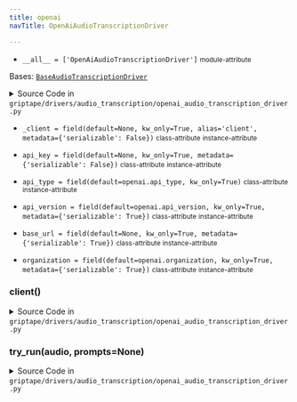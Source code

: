 ```yaml
---
title: openai
navTitle: OpenAiAudioTranscriptionDriver

---
```


-   `__all__ = ['OpenAiAudioTranscriptionDriver']` <small>module-attribute</small>  <span id="griptape.drivers.audio_transcription.openai.__all__"></span> 

<span id="griptape.drivers.audio_transcription.openai.OpenAiAudioTranscriptionDriver"></span>

Bases:
 [`BaseAudioTranscriptionDriver`](./#griptape.drivers.audio_transcription.BaseAudioTranscriptionDriver "BaseAudioTranscriptionDriver (griptape.drivers.audio_transcription.BaseAudioTranscriptionDriver)")

<details><summary>Source Code in <code>griptape&#47;drivers&#47;audio_transcription&#47;openai_audio_transcription_driver.py</code></summary>

```python
@define
class OpenAiAudioTranscriptionDriver(BaseAudioTranscriptionDriver):
    api_type: Optional[str] = field(default=openai.api_type, kw_only=True)
    api_version: Optional[str] = field(default=openai.api_version, kw_only=True, metadata={"serializable": True})
    base_url: Optional[str] = field(default=None, kw_only=True, metadata={"serializable": True})
    api_key: Optional[str] = field(default=None, kw_only=True, metadata={"serializable": False})
    organization: Optional[str] = field(default=openai.organization, kw_only=True, metadata={"serializable": True})
    _client: Optional[openai.OpenAI] = field(
        default=None, kw_only=True, alias="client", metadata={"serializable": False}
    )

    @lazy_property()
    def client(self) -> openai.OpenAI:
        return openai.OpenAI(api_key=self.api_key, base_url=self.base_url, organization=self.organization)

    def try_run(self, audio: AudioArtifact, prompts: Optional[list[str]] = None) -> TextArtifact:
        additional_params = {}

        if prompts is not None:
            additional_params["prompt"] = ", ".join(prompts)

        transcription = self.client.audio.transcriptions.create(
            # Even though we're not actually providing a file to the client, the API still requires that we send a file
            # name. We set the file name to use the same format as the audio file so that the API can reject
            # it if the format is unsupported.
            model=self.model,
            file=(f"a.{audio.format}", io.BytesIO(audio.value)),
            response_format="json",
            **additional_params,
        )

        return TextArtifact(value=transcription.text)
```

</details>

-   `_client = field(default=None, kw_only=True, alias='client', metadata={'serializable': False})` <small>class-attribute</small> <small>instance-attribute</small>  <span id="griptape.drivers.audio_transcription.openai.OpenAiAudioTranscriptionDriver._client"></span> 

-   `api_key = field(default=None, kw_only=True, metadata={'serializable': False})` <small>class-attribute</small> <small>instance-attribute</small>  <span id="griptape.drivers.audio_transcription.openai.OpenAiAudioTranscriptionDriver.api_key"></span> 

-   `api_type = field(default=openai.api_type, kw_only=True)` <small>class-attribute</small> <small>instance-attribute</small>  <span id="griptape.drivers.audio_transcription.openai.OpenAiAudioTranscriptionDriver.api_type"></span> 

-   `api_version = field(default=openai.api_version, kw_only=True, metadata={'serializable': True})` <small>class-attribute</small> <small>instance-attribute</small>  <span id="griptape.drivers.audio_transcription.openai.OpenAiAudioTranscriptionDriver.api_version"></span> 

-   `base_url = field(default=None, kw_only=True, metadata={'serializable': True})` <small>class-attribute</small> <small>instance-attribute</small>  <span id="griptape.drivers.audio_transcription.openai.OpenAiAudioTranscriptionDriver.base_url"></span> 

-   `organization = field(default=openai.organization, kw_only=True, metadata={'serializable': True})` <small>class-attribute</small> <small>instance-attribute</small>  <span id="griptape.drivers.audio_transcription.openai.OpenAiAudioTranscriptionDriver.organization"></span> 

<span id="griptape.drivers.audio_transcription.openai.OpenAiAudioTranscriptionDriver.client"></span>

### client()

<details><summary>Source Code in <code>griptape&#47;drivers&#47;audio_transcription&#47;openai_audio_transcription_driver.py</code></summary>

```python
@lazy_property()
def client(self) -> openai.OpenAI:
    return openai.OpenAI(api_key=self.api_key, base_url=self.base_url, organization=self.organization)
```

</details>

<span id="griptape.drivers.audio_transcription.openai.OpenAiAudioTranscriptionDriver.try_run"></span>

### try_run(audio, prompts=None)

<details><summary>Source Code in <code>griptape&#47;drivers&#47;audio_transcription&#47;openai_audio_transcription_driver.py</code></summary>

```python
def try_run(self, audio: AudioArtifact, prompts: Optional[list[str]] = None) -> TextArtifact:
    additional_params = {}

    if prompts is not None:
        additional_params["prompt"] = ", ".join(prompts)

    transcription = self.client.audio.transcriptions.create(
        # Even though we're not actually providing a file to the client, the API still requires that we send a file
        # name. We set the file name to use the same format as the audio file so that the API can reject
        # it if the format is unsupported.
        model=self.model,
        file=(f"a.{audio.format}", io.BytesIO(audio.value)),
        response_format="json",
        **additional_params,
    )

    return TextArtifact(value=transcription.text)
```

</details>
